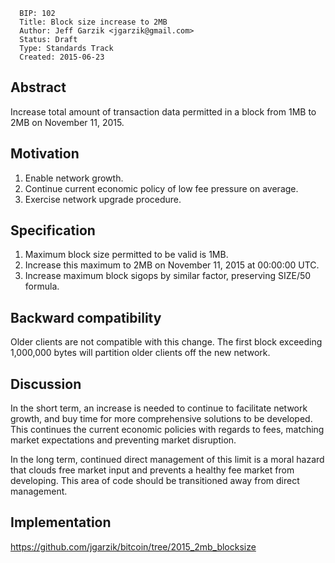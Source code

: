 <pre>
  BIP: 102
  Title: Block size increase to 2MB
  Author: Jeff Garzik <jgarzik@gmail.com>
  Status: Draft
  Type: Standards Track
  Created: 2015-06-23
</pre>

==Abstract==

Increase total amount of transaction data permitted in a block from 1MB to 2MB on November 11, 2015.

==Motivation==

# Enable network growth.
# Continue current economic policy of low fee pressure on average.
# Exercise network upgrade procedure.

==Specification==

# Maximum block size permitted to be valid is 1MB.
# Increase this maximum to 2MB on November 11, 2015 at 00:00:00 UTC.
# Increase maximum block sigops by similar factor, preserving SIZE/50 formula.

==Backward compatibility==

Older clients are not compatible with this change.  The first block exceeding 1,000,000 bytes will partition older clients off the new network.

==Discussion==

In the short term, an increase is needed to continue to facilitate
network growth, and buy time for more comprehensive solutions to be
developed.  This continues the current economic policies with regards to
fees, matching market expectations and preventing market disruption.

In the long term, continued direct management of this limit is a moral hazard that clouds free market input and prevents a healthy fee market from developing.  This area of code should be transitioned away from direct management.

==Implementation==

https://github.com/jgarzik/bitcoin/tree/2015_2mb_blocksize

